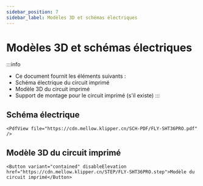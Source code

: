 ```yaml
---
sidebar_position: 7
sidebar_label: Modèles 3D et schémas électriques
---
```


# Modèles 3D et schémas électriques


:::info
* Ce document fournit les éléments suivants :
* Schéma électrique du circuit imprimé
* Modèle 3D du circuit imprimé
* Support de montage pour le circuit imprimé (s'il existe)
:::

## Schéma électrique

    <PdfView file="https://cdn.mellow.klipper.cn/SCH-PDF/FLY-SHT36PRO.pdf" />


## Modèle 3D du circuit imprimé

    <Button variant="contained" disableElevation href="https://cdn.mellow.klipper.cn/STEP/FLY-SHT36PRO.step">Modèle du circuit imprimé</Button>

